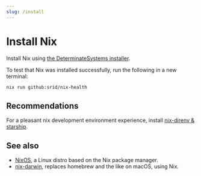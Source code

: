 ```yaml
---
slug: /install
---
```


# Install Nix

Install Nix using [the DeterminateSystems installer](https://github.com/DeterminateSystems/nix-installer#the-determinate-nix-installer).


To test that Nix was installed successfully, run the following in a new terminal:

```bash
nix run github:srid/nix-health
```

## Recommendations

For a pleasant nix development environment experience, install [nix-direnv & starship](/direnv).

## See also

- [NixOS](https://nixos.org/), a Linux distro based on the Nix package manager.
- [nix-darwin](https://github.com/LnL7/nix-darwin), replaces homebrew and the like on macOS, using Nix.

